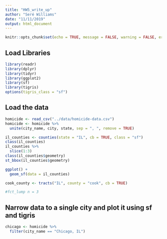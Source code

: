 ```yaml
---
title: "HW5_write_up"
author: "Seré Williams"
date: "11/11/2019"
output: html_document
---
```


```r
knitr::opts_chunk$set(echo = TRUE, message = FALSE, warning = FALSE, error = FALSE)
```

## Load Libraries

```r
library(readr)
library(dplyr)
library(tidyr)
library(ggplot2)
library(sf)
library(tigris)
options(tigris_class = "sf")

```

## Load the data

```r
homicide <- read_csv("../data/homicide-data.csv")
homicide <- homicide %>% 
  unite(city_name, city, state, sep = ", ", remove = TRUE) 
```

```r
il_counties <- counties(state = "IL", cb = TRUE, class = "sf")
class(il_counties)
il_counties %>% 
  slice(1:3)
class(il_counties$geometry)
st_bbox(il_counties$geometry)

ggplot() +
  geom_sf(data = il_counties)

cook_county <- tracts("IL", county = "cook", cb = TRUE)

#fct_lump n = 3

```





## Narrow data to a single city and plot it using sf and tigris

```r
chicago <- homicide %>% 
  filter(city_name == "Chicago, IL")
  
```


